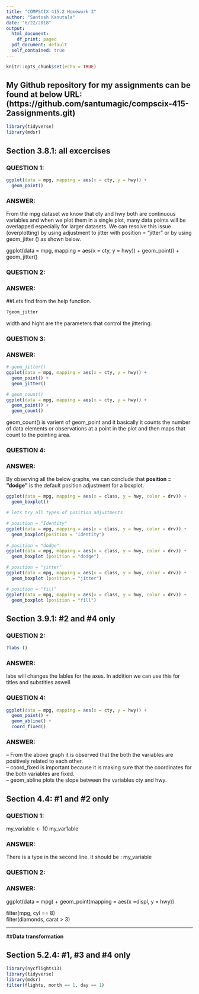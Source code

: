 ```yaml
---
title: "COMPSCIX 415.2 Homework 3"
author: "Santosh Kanutala"
date: "6/22/2018"
output:  
  html_document: 
    df_print: paged
  pdf_document: default
  self_contained: true
---
```


```r
knitr::opts_chunk$set(echo = TRUE)
```
## **My Github repository for my assignments can be found at below URL:       (https://github.com/santumagic/compscix-415-2assignments.git)**


```r
library(tidyverse)
library(mdsr)
```
## Section 3.8.1: all excercises

### **QUESTION 1:**

```r
ggplot(data = mpg, mapping = aes(x = cty, y = hwy)) + 
  geom_point()

```


### **ANSWER:**

From the mpg dataset we know that cty and hwy both are continuous variables and when we plot them in a single plot, many data points will be overlapped especially for larger datasets. We can resolve this issue (overplotting) by using adjustment to jitter with position = "jitter" or by using geom_jitter () as shown below.  
 

ggplot(data = mpg, mapping = aes(x = cty, y = hwy)) + 
  geom_point() + 
  geom_jitter()
  
  
### **QUESTION 2:**

### **ANSWER:**
##Lets find from the help function.

```r
?geom_jitter
```
width and hight are the parameters that control the jittering.

### **QUESTION 3:**

### **ANSWER:**

```r
# geom_jitter()
ggplot(data = mpg, mapping = aes(x = cty, y = hwy)) + 
  geom_point() + 
  geom_jitter()

# geom_count()
ggplot(data = mpg, mapping = aes(x = cty, y = hwy)) + 
  geom_point() + 
  geom_count()
```
geom_count() is varient of geom_point and it basically it counts the number of data elements or observations at a point in the plot and then maps that count to the pointing area.

### **QUESTION 4:**

### **ANSWER:**

By observing all the below graphs, we can conclude that **position = "dodge"** is the default position adjustment for a boxplot.



```r
ggplot(data = mpg, mapping = aes(x = class, y = hwy, color = drv)) + 
  geom_boxplot()

# lets try all types of position adjustments

# position = "Identity"
ggplot(data = mpg, mapping = aes(x = class, y = hwy, color = drv)) + 
  geom_boxplot(position = "Identity")
  
# position = "dodge"
ggplot(data = mpg, mapping = aes(x = class, y = hwy, color = drv)) + 
  geom_boxplot (position = "dodge")

# position = "jitter"
ggplot(data = mpg, mapping = aes(x = class, y = hwy, color = drv)) + 
  geom_boxplot (position = "jitter")

# position = "fill"
ggplot(data = mpg, mapping = aes(x = class, y = hwy, color = drv)) + 
  geom_boxplot (position = "fill")

```


## Section 3.9.1: #2 and #4 only

### **QUESTION 2:**


```r
?labs ()
```

### **ANSWER:**

labs will changes the lables for the axes. In addition we can use this for titles and substitles aswell.


### **QUESTION 4:**


```r
ggplot(data = mpg, mapping = aes(x = cty, y = hwy)) + 
  geom_point() + 
  geom_abline() + 
  coord_fixed()

```

### **ANSWER:**

-- From the above graph it is observed that the both the variables are positively related to each other.  
-- coord_fixed is important because it is making sure that the coordinates for the both variables are fixed.  
-- geom_abline plots the slope between the variables cty and hwy.


## Section 4.4: #1 and #2 only

### **QUESTION 1:**

my_variable <- 10
my_var1able


### **ANSWER:**

There is a type in the second line. It should be : my_variable

### **QUESTION 2:**

### **ANSWER:**

ggplot(data = mpg) + 
  geom_point(mapping = aes(x =displ, y = hwy))

filter(mpg, cyl == 8)  
filter(diamonds, carat > 3)

----------------------

##**Data transformation**

## Section 5.2.4: #1, #3 and #4 only

```r

library(nycflights13)
library(tidyverse)
library(mdsr)
filter(flights, month == 1, day == 1)
```
































